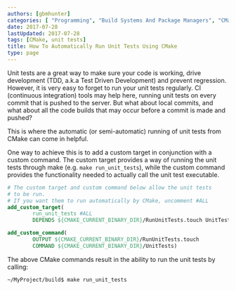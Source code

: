 ```yaml
---
authors: [gbmhunter]
categories: [ "Programming", "Build Systems And Package Managers", "CMake" ]
date: 2017-07-28
lastUpdated: 2017-07-28
tags: [CMake, unit tests]
title: How To Automatically Run Unit Tests Using CMake
type: page
---
```


Unit tests are a great way to make sure your code is working, drive development (TDD, a.k.a Test Driven Development) and prevent regression. However, it is very easy to forget to run your unit tests regularly. CI (continuous integration) tools may help here, running unit tests on every commit that is pushed to the server. But what about local commits, and what about all the code builds that may occur before a commit is made and pushed?

This is where the automatic (or semi-automatic) running of unit tests from CMake can come in helpful.

One way to achieve this is to add a custom target in conjunction with a custom command. The custom target provides a way of running the unit tests through make (e.g. `make run_unit_tests`), while the custom command provides the functionality needed to actually call the unit test executable.

```cmake
# The custom target and custom command below allow the unit tests
# to be run.
# If you want them to run automatically by CMake, uncomment #ALL
add_custom_target(
        run_unit_tests #ALL
        DEPENDS ${CMAKE_CURRENT_BINARY_DIR}/RunUnitTests.touch UnitTests)

add_custom_command(
        OUTPUT ${CMAKE_CURRENT_BINARY_DIR}/RunUnitTests.touch
        COMMAND ${CMAKE_CURRENT_BINARY_DIR}/UnitTests)
```

The above CMake commands result in the ability to run the unit tests by calling:

```sh    
~/MyProject/build$ make run_unit_tests
```